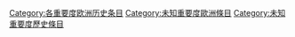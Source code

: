 {{catmore1|[[WikiProject:欧洲历史|WikiProject:欧洲历史]]}}
{{Articles by Importance|topic=欧洲历史|project=欧洲历史|format=toc}}
{{empty category}}
{{无需细分}}
[[Category:各重要度欧洲历史条目|Category:各重要度欧洲历史条目]]
[[Category:未知重要度歐洲條目|Category:未知重要度歐洲條目]]
[[Category:未知重要度歷史條目|Category:未知重要度歷史條目]]